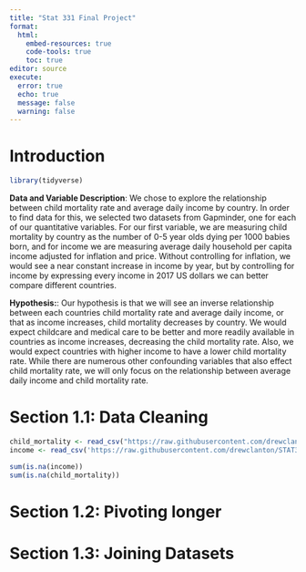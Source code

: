 ```yaml
---
title: "Stat 331 Final Project"
format: 
  html:
    embed-resources: true
    code-tools: true
    toc: true
editor: source
execute: 
  error: true
  echo: true
  message: false
  warning: false
---
```

# Introduction

```r
library(tidyverse)
```
 **Data and Variable Description**:
We chose to explore the relationship between child mortality rate and average daily income by country. In order to find data for this, we selected two datasets from Gapminder, one for each of our quantitative variables. For our first variable, we are measuring child mortality by country as the number of 0-5 year olds dying per 1000 babies born, and for income we are measuring average daily household per capita income adjusted for inflation and price. Without controlling for inflation, we would see a near constant increase in income by year, but by controlling for income by expressing every income in 2017 US dollars we can better compare different countries.

**Hypothesis:**: 
Our hypothesis is that we will see an inverse relationship between each countries child mortality rate and average daily income, or that as income increases, child mortality decreases by country. We would expect childcare and medical care to be better and more readily available in countries as income increases, decreasing the child mortality rate. Also, we would expect countries with higher income to have a lower child mortality rate. While there are numerous other confounding variables that also effect child mortality rate, we will only focus on the relationship between average daily income and child mortality rate.

# Section 1.1: Data Cleaning
```r

child_mortality <- read_csv("https://raw.githubusercontent.com/drewclanton/STAT331_Project/main/child_mortality_0_5_year_olds_dying_per_1000_born.csv")
income <- read_csv('https://raw.githubusercontent.com/drewclanton/STAT331_Project/main/mincpcap_cppp.csv')
```

```r
sum(is.na(income))
sum(is.na(child_mortality))
```


# Section 1.2: Pivoting longer
# Section 1.3: Joining Datasets

